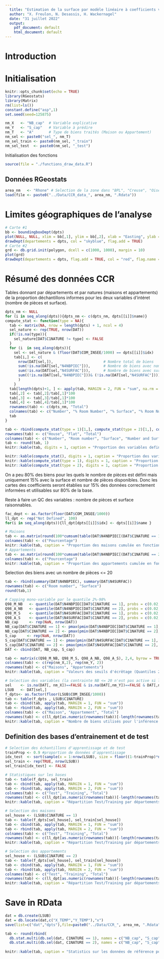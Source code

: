 ```yaml
---
  title: "Estimation de la surface par modèle linéaire à coefficients variant spatialement - EDA"
  author: "X. Freulon, N. Desassis, H. Wackernagel"
  date: "31 juillet 2022"
  output:
    pdf_document: default
    html_document: default
---
```

  
# Introduction

# Initialisation
  
```r
knitr::opts_chunk$set(echo = TRUE)
library(RGeostats)
library(Matrix)
rm(list=ls())
constant.define("asp",1)
set.seed(seed=125875)
```


```r
nm_X   <- "NB_cap"  # Variable explicative
nm_Y   <- "S_cap"   # Variable à prédire
nm_T   <- "A"       # Type de biens traités (Maison ou Appartement)
nm_sel <- paste0("sel_", nm_T)
nm_sel_train <- paste0(nm_sel, "_train")
nm_sel_test  <- paste0(nm_sel, "_test")
```

Initialisation des fonctions

```r
source(file = "./functions_draw_data.R")
```

## Données RGeostats

```r
area_nm   <- "Rhone" # Selection de la zone dans "BPL", "Creuse", "Oise", "Rhone"
load(file <- paste0("../Data/CCR_data_", area_nm, ".Rdata"))
```

# Limites géographiques de l'analyse

```r
# Carte #1
bb <- boundingboxDept(dpts)
plot(NULL, NULL, xlim = bb[,1], ylim = bb[,2], xlab = "Easting", ylab = "Northing")
drawDept(departements = dpts, col = "skyblue", flag.add = TRUE)
# Carte #2
grd <- db.grid.init(polygon, dcell = c(1000, 1000), margin = 10)
plot(grd)
drawDept(departements = dpts, flag.add = TRUE, col = "red", flag.name = TRUE)
```

# Résumé des données CCR

Tables donnant par départements et par natures (maisons et appartements) de la proportion déchantillons informes pour les deux variables d'intéret (nombre de pièces et surface).

```r
dpts_nm <- NULL
for (i in seq_along(dpts)){dpts_nm <- c(dpts_nm, dpts[[i]]$name)}
compute_stat <- function(type = NA){
  tab <- matrix(NA, nrow = length(dpts) + 1, ncol = 4)
  sel_nature <- rep(TRUE, nrow(DAT))
  if(!is.na(type)){
    sel_nature[DAT$C1NATURE != type] <- FALSE
  }
  for (i  in seq_along(dpts)){
    sel <- sel_nature & (floor(DAT$COM_INSEE/1000) == dpts[[i]]$idx)
    tab[i,] <- c(
      nrow(DAT[sel,]),                       # Nombre total de biens
      sum(!is.na(DAT[sel,"N4NBPIEC"])),      # Nombre de biens avec nombre de pièces informé
      sum(!is.na(DAT[sel,"N4SURFAC"])),      # Nombre de biens avec surface informée
      sum((!is.na(DAT[sel,"N4NBPIEC"]))& (!is.na(DAT[sel,"N4SURFAC"]))) 
      )
    }
  tab[length(dpts)+1, ] <- apply(tab, MARGIN = 2, FUN = "sum", na.rm =  TRUE)
  tab[,2] <- tab[,2]/tab[,1]*100
  tab[,3] <- tab[,3]/tab[,1]*100
  tab[,4] <- tab[,4]/tab[,1]*100
  rownames(tab) <- c(dpts_nm, "Total")
  colnames(tab) <- c("Number", "% Room Number", "% Surface", "% Room Number and Surface")
  tab  
}

tab <- rbind(compute_stat(type = 1)[1,], compute_stat(type = 2)[1,], compute_stat()[1,])
rownames(tab) <- c("House", "Flat", "Total")
colnames(tab) <- c("Number", "Room number", "Surface", "Number and Surface")
tab <- round(tab, 1)
knitr::kable(tab, digits = 1, caption = "Proportion des variables definies")

knitr::kable(compute_stat(), digits = 1, caption = "Proportion des variables definies pour tous les biens")
knitr::kable(compute_stat(type = 1), digits = 1, caption = "Proportion des variables definies pour tous les maisons")
knitr::kable(compute_stat(type = 2), digits = 1, caption = "Proportion des variables definies pour tous les appartements")
```

On a peu 80% des biens pour les quels le nombre de pièces est défini mais uniquement 15% avec la surface et nombre de pièces disponibles. Donc les cartes des coefficients seront établies sur 15% des données correctement informées et utilisables sur 80% de la base.

Reste à faire un QC des variables : nombre de pièces et surface raisonnables.

```r
fac_dept <- as.factor(floor(DAT$COM_INSEE/1000))
ll_dpt <- rep("Not Defined", 100)
for(i in seq_along(dpts)){ll_dpt[dpts[[i]]$idx] <- dpts[[i]]$name }

# Maisons
tab <- as.matrix(round(100*cumsum(table(DAT$N4NBPIEC[(DAT$C1NATURE == 1)&(DAT$N4NBPIEC < 100)]))/sum(table(DAT$N4NBPIEC[(DAT$C1NATURE == 1)&(DAT$N4NBPIEC < 100)])),digits = 2))
colnames(tab) <- c("Pourcentage")
knitr::kable(tab, caption = "Proportion des maisons cumulée en fonction du nombre de pièces")
# Appartements
tab <- as.matrix(round(100*cumsum(table(DAT$N4NBPIEC[(DAT$C1NATURE == 2)&(DAT$N4NBPIEC < 100)]))/sum(table(DAT$N4NBPIEC[(DAT$C1NATURE == 2)&(DAT$N4NBPIEC < 100)])),digits = 2))
colnames(tab) <- c("Pourcentage")
knitr::kable(tab, caption = "Proportion des appartements cumulée en fonction du nombre de pièces")
```

Selection des biens avec un nombre de pièces <= 20

```r
tab <- rbind(summary(DAT$N4NBPIEC), summary(DAT$N4SURFAC))
rownames(tab) <- c("Room number", "Surface")
round(tab,1)

# Capping mono-variable par le quantile 2%-98%
Q98_M_NB   <- quantile(DAT$N4NBPIEC[DAT$C1NATURE == 1], probs = c(0.02,0.98), na.rm = TRUE)
Q98_A_NB   <- quantile(DAT$N4NBPIEC[DAT$C1NATURE == 2], probs = c(0.02,0.98), na.rm = TRUE)
Q98_M_S    <- quantile(DAT$N4SURFAC[DAT$C1NATURE == 1], probs = c(0.02,0.98), na.rm = TRUE)
Q98_A_S    <- quantile(DAT$N4SURFAC[DAT$C1NATURE == 2], probs = c(0.02,0.98), na.rm = TRUE)
NB_cap     <- rep(NaN, nrow(DAT))
NB_cap[DAT$C1NATURE == 1] <- pmax(pmin(DAT$N4NBPIEC[DAT$C1NATURE == 1], Q98_M_NB[2]), Q98_M_NB[1])
NB_cap[DAT$C1NATURE == 2] <- pmax(pmin(DAT$N4NBPIEC[DAT$C1NATURE == 2], Q98_A_NB[2]), Q98_A_NB[1])
S_cap     <- rep(NaN, nrow(DAT))
S_cap[DAT$C1NATURE == 1] <- pmax(pmin(DAT$N4SURFAC[DAT$C1NATURE == 1], Q98_M_S[2]), Q98_M_S[1])
S_cap[DAT$C1NATURE == 2] <- pmax(pmin(DAT$N4SURFAC[DAT$C1NATURE == 2], Q98_A_S[2]), Q98_A_S[1])
DAT <- cbind(DAT, NB_cap, S_cap)

tab <- matrix(c(Q98_M_NB, Q98_M_S, Q98_A_NB, Q98_A_S), 2,4, byrow = TRUE)
colnames(tab) <- c(rep(nm_X,2), rep(nm_Y, 2))
rownames(tab) <- c("Maisons", "Appartements")
knitr::kable(tab, caption = "Valeurs des seuils d'écrêtage (Quantiles 2% et 98%)")
```


```r
# Selection des variables (la contrainte NB <= 20 n'est pas active si la variable est écrètée)
sel    <- is.na(DAT[, nm_X])==FALSE & is.na(DAT[,nm_Y])==FALSE & DAT[,nm_X] <= 20
LSUB   <- DAT[sel,]
f_dpts<- as.factor(floor(LSUB$COM_INSEE/1000))
tab <- table(f_dpts , LSUB$C1NATURE)
tab <- cbind(tab, apply(tab, MARGIN = 1, FUN = "sum"))
tab <- rbind(tab, apply(tab, MARGIN = 2, FUN = "sum"))
colnames(tab) <- c("Maison", "Appartement", "Total")
rownames(tab) <- c(ll_dpt[as.numeric(rownames(tab))[-length(rownames(tab))]], "Total")
knitr::kable(tab, caption = "Nombre de biens utilisés pour l'inférence du modèle")
```

## Definition des bases d'entrainement et de test

```r

# Selection des échantillons d'apprentissage et de test
trainProp <- 0.9 #proportion de données d'apprentissage
idx_test  <- sort(sample(x = 1:nrow(LSUB), size = floor((1-trainProp)*nrow(LSUB)),replace = FALSE))
sel_train <- rep(TRUE, nrow(LSUB))
sel_train[idx_test] <- FALSE

# Statistiques sur les bases
tab <- table(f_dpts, sel_train)
tab <- cbind(tab, apply(tab, MARGIN = 1, FUN = "sum"))
tab <- rbind(tab, apply(tab, MARGIN = 2, FUN = "sum"))
colnames(tab) <- c("Test", "Training", "Total")
rownames(tab) <- c(ll_dpt[as.numeric(rownames(tab))[-length(rownames(tab))]], "Total")
knitr::kable(tab, caption = "Répartition Test/Training par départements - Tous biens")

# Selection des maisons
sel_house <- (LSUB$C1NATURE == 1)
tab <- table(f_dpts[sel_house], sel_train[sel_house])
tab <- cbind(tab, apply(tab, MARGIN = 1, FUN = "sum"))
tab <- rbind(tab, apply(tab, MARGIN = 2, FUN = "sum"))
colnames(tab) <- c("Test", "Training", "Total")
rownames(tab) <- c(ll_dpt[as.numeric(rownames(tab))[-length(rownames(tab))]], "Total")
knitr::kable(tab, caption = "Répartition Test/Training par départements - Maisons")

# Selection des appartements
sel_house <- (LSUB$C1NATURE == 2)
tab <- table(f_dpts[sel_house], sel_train[sel_house])
tab <- cbind(tab, apply(tab, MARGIN = 1, FUN = "sum"))
tab <- rbind(tab, apply(tab, MARGIN = 2, FUN = "sum"))
colnames(tab) <- c("Test", "Training", "Total")
rownames(tab) <- c(ll_dpt[as.numeric(rownames(tab))[-length(rownames(tab))]], "Total")
knitr::kable(tab, caption = "Répartition Test/Training par départements - Appartements")

```

# Save in RData

```r
dat = db.create(LSUB)
dat = db.locate(dat,c("X_TEMP","Y_TEMP"),"x")
save(list=c("dat","dpts"),file=paste0("../Data/CCR_", area_nm, ".Rdata"))

tab <- round(rbind(
  db.stat.multi(db.sel(dat, C1NATURE == 1), names = c("NB_cap", "S_cap")),
  db.stat.multi(db.sel(dat, C1NATURE == 2), names = c("NB_cap", "S_cap"))), digits = 2)
  
knitr::kable(tab, caption = "Statistics sur les données de référence pour les maisons et les appartements")

```

